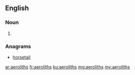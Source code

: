 ==English==

===Noun===
{{head|en}}

# {{plural of|aerolith}}

===Anagrams===
* [[horsetail#English|horsetail]]

[[ar:aeroliths]]
[[fr:aeroliths]]
[[ku:aeroliths]]
[[mg:aeroliths]]
[[my:aeroliths]]